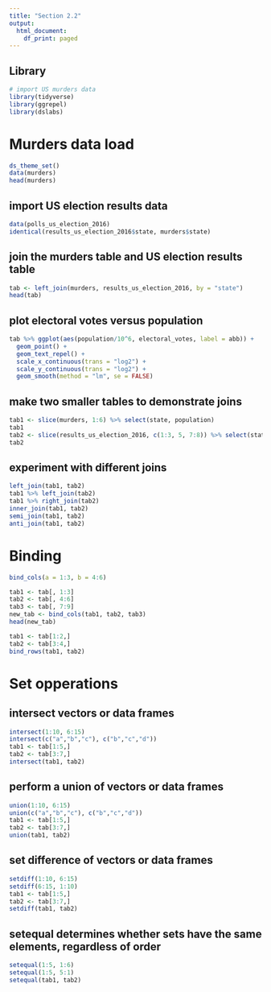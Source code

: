 ```yaml
---
title: "Section 2.2"
output:
  html_document:
    df_print: paged
---
```


## Library

```r
# import US murders data
library(tidyverse)
library(ggrepel)
library(dslabs)
```
# Murders data load

```r
ds_theme_set()
data(murders)
head(murders)
```

## import US election results data

```r
data(polls_us_election_2016)
identical(results_us_election_2016$state, murders$state)
```

## join the murders table and US election results table

```r
tab <- left_join(murders, results_us_election_2016, by = "state")
head(tab)
```

## plot electoral votes versus population
```r
tab %>% ggplot(aes(population/10^6, electoral_votes, label = abb)) +
  geom_point() +
  geom_text_repel() + 
  scale_x_continuous(trans = "log2") +
  scale_y_continuous(trans = "log2") +
  geom_smooth(method = "lm", se = FALSE)
```


## make two smaller tables to demonstrate joins
```r
tab1 <- slice(murders, 1:6) %>% select(state, population)
tab1
tab2 <- slice(results_us_election_2016, c(1:3, 5, 7:8)) %>% select(state, electoral_votes)
tab2
```

## experiment with different joins
```r
left_join(tab1, tab2)
tab1 %>% left_join(tab2)
tab1 %>% right_join(tab2)
inner_join(tab1, tab2)
semi_join(tab1, tab2)
anti_join(tab1, tab2)
```

# Binding

```r
bind_cols(a = 1:3, b = 4:6)

tab1 <- tab[, 1:3]
tab2 <- tab[, 4:6]
tab3 <- tab[, 7:9]
new_tab <- bind_cols(tab1, tab2, tab3)
head(new_tab)

tab1 <- tab[1:2,]
tab2 <- tab[3:4,]
bind_rows(tab1, tab2)
```

# Set opperations

## intersect vectors or data frames
```r
intersect(1:10, 6:15)
intersect(c("a","b","c"), c("b","c","d"))
tab1 <- tab[1:5,]
tab2 <- tab[3:7,]
intersect(tab1, tab2)
```


## perform a union of vectors or data frames

```r
union(1:10, 6:15)
union(c("a","b","c"), c("b","c","d"))
tab1 <- tab[1:5,]
tab2 <- tab[3:7,]
union(tab1, tab2)
```

## set difference of vectors or data frames

```r
setdiff(1:10, 6:15)
setdiff(6:15, 1:10)
tab1 <- tab[1:5,]
tab2 <- tab[3:7,]
setdiff(tab1, tab2)
```

## setequal determines whether sets have the same elements, regardless of order

```r
setequal(1:5, 1:6)
setequal(1:5, 5:1)
setequal(tab1, tab2)
```
